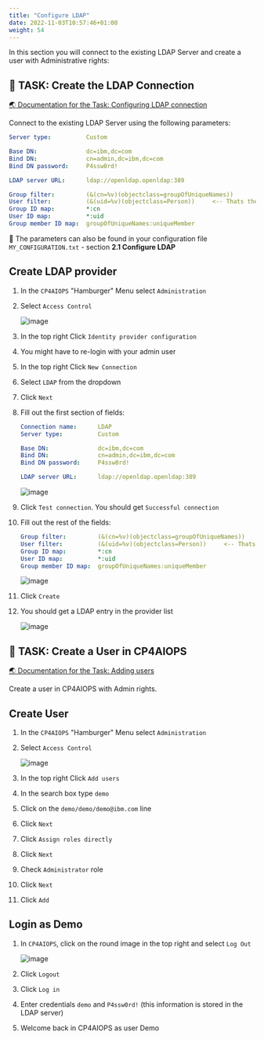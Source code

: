 ```yaml
---
title: "Configure LDAP"
date: 2022-11-03T10:57:46+01:00
weight: 54
---
```



In this section you will connect to the existing LDAP Server and create a user with Administrative rights:



## 🚀 TASK: Create the LDAP Connection

<a href="https://www.ibm.com/docs/en/cloud-paks/cloud-pak-aiops/4.2.0?topic=authentication-configuring-ldap-connections" target="_blank" >🌏 Documentation for the Task: Configuring LDAP connection</a>



Connect to the existing LDAP Server using the following parameters:

```yaml
Server type:          Custom

Base DN:              dc=ibm,dc=com
Bind DN:              cn=admin,dc=ibm,dc=com
Bind DN password:     P4ssw0rd! 

LDAP server URL:      ldap://openldap.openldap:389
```

```yaml
Group filter:         (&(cn=%v)(objectclass=groupOfUniqueNames))
User filter:          (&(uid=%v)(objectclass=Person))     <-- Thats the only value you should have to change
Group ID map:         *:cn
User ID map:          *:uid
Group member ID map:  groupOfUniqueNames:uniqueMember
```


<InlineNotification kind="success">

🔎 The parameters can also be found in your configuration file `MY_CONFIGURATION.txt` - section  **2.1 Configure LDAP** 

</InlineNotification>


<Accordion>
<AccordionItem title="💡 Solution?">

## Create LDAP provider


1. In the `CP4AIOPS` "Hamburger" Menu select `Administration`

1. Select `Access Control`

	![image](./../images/20_config.png)

1. In the top right Click `Identity provider configuration`

1. You might have to re-login with your admin user

1. In the top right Click `New Connection`

1. Select `LDAP` from the dropdown

1. Click `Next`

1. Fill out the first section of fields:

    ```yaml
    Connection name:      LDAP
    Server type:          Custom

    Base DN:              dc=ibm,dc=com
    Bind DN:              cn=admin,dc=ibm,dc=com
    Bind DN password:     P4ssw0rd! 

    LDAP server URL:      ldap://openldap.openldap:389

    ```

    ![image](./../images/21_config.png)

1. Click `Test connection`. You should get `Successful connection`

1. Fill out the rest of the fields:

    ```yaml
    Group filter:         (&(cn=%v)(objectclass=groupOfUniqueNames))
    User filter:          (&(uid=%v)(objectclass=Person))     <-- Thats the only value you should have to change
    Group ID map:         *:cn
    User ID map:          *:uid
    Group member ID map:  groupOfUniqueNames:uniqueMember
    ```

    ![image](./../images/22_config.png)
    
1. Click `Create`

1. You should get a LDAP entry in the provider list

	![image](./../images/23_config.png)
    
</AccordionItem>
</Accordion>



## 🚀 TASK: Create a User in CP4AIOPS

<a href="https://www.ibm.com/docs/en/cloud-paks/cloud-pak-aiops/4.2.0?topic=control-adding-users" target="_blank" >🌏 Documentation for the Task: Adding users</a>




Create a user in CP4AIOPS with Admin rights.





<Accordion>
<AccordionItem title="💡 Solution?">

## Create User

1. In the `CP4AIOPS` "Hamburger" Menu select `Administration`

1. Select `Access Control`

	![image](./../images/20_config.png)

1. In the top right Click `Add users`

1. In the search box type `demo`

1. Click on the `demo/demo/demo@ibm.com` line

1. Click `Next` 

1. Click `Assign roles directly`

1. Click `Next` 

1. Check `Administrator` role

1. Click `Next` 

1. Click `Add` 


## Login as Demo

1. In `CP4AIOPS`, click on the round image in the top right and select `Log Out`

	![image](./../images/24_config.png)

1. Click `Logout` 

1. Click `Log in` 

1. Enter credentials `demo` and `P4ssw0rd!` (this information is stored in the LDAP server)

1. Welcome back in CP4AIOPS as user Demo

</AccordionItem>
</Accordion>